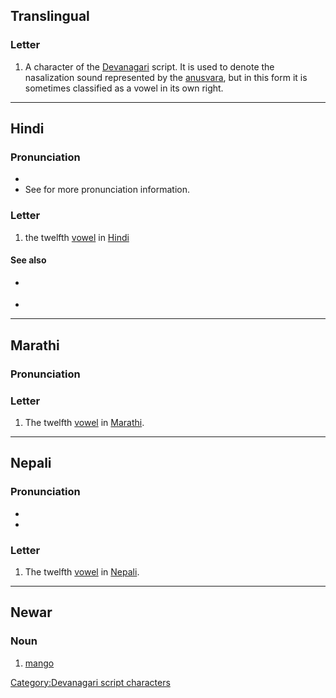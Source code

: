 {{also|अ|अँ|अः|अ-}}
==Translingual==

===Letter===
{{head|mul|letter}}

# A character of the [[Devanagari]] script. It is used to denote the nasalization sound represented by the [[anusvara]], but in this form it is sometimes classified as a vowel in its own right.

----

==Hindi==

===Pronunciation===
* {{hi-IPA|अँ}}
* See {{l|hi|ं}} for more pronunciation information.

===Letter===
{{head|hi|letter}}

# the twelfth [[vowel]] in [[Hindi]]

====See also====
* {{sense|matra}} {{l|hi|ं}}
* {{list:Devanagari script letters/hi}}

[[Category:Devanagari script characters]]

----

==Marathi==

===Pronunciation===
{{IPA|mr|/əm/}}

===Letter===
{{head|mr|letter}}

# The twelfth [[vowel]] in [[Marathi]].

----

==Nepali==

===Pronunciation===
* {{ne-IPA|अँ}}
* {{IPA|ne|/ʌm/}}

===Letter===
{{head|ne|letter}}

# The twelfth [[vowel]] in [[Nepali]].

----

==Newar==

===Noun===
{{head|new|noun}}

# [[mango]]